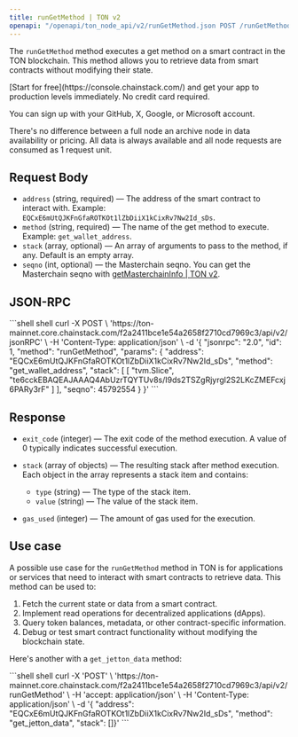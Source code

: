 ```yaml
---
title: runGetMethod | TON v2
openapi: "/openapi/ton_node_api/v2/runGetMethod.json POST /runGetMethod"
---
```


The `runGetMethod` method executes a get method on a smart contract in the TON blockchain. This method allows you to retrieve data from smart contracts without modifying their state.

<Check>
  [Start for free](https://console.chainstack.com/) and get your app to production levels immediately. No credit card required.

  You can sign up with your GitHub, X, Google, or Microsoft account.
</Check>

<Info>
  There's no difference between a full node an archive node in data availability or pricing. All data is always available and all node requests are consumed as 1 request unit.
</Info>

## Request Body

* `address` (string, required) — The address of the smart contract to interact with. Example: `EQCxE6mUtQJKFnGfaROTKOt1lZbDiiX1kCixRv7Nw2Id_sDs`.
* `method` (string, required) — The name of the get method to execute. Example: `get_wallet_address`.
* `stack` (array, optional) — An array of arguments to pass to the method, if any. Default is an empty array.
* `seqno` (int, optional) — the Masterchain seqno. You can get the Masterchain seqno with [getMasterchainInfo | TON v2](/api-reference/ton_node_api/v2/getMasterchainInfo).

## JSON-RPC

<CodeGroup>
  ```shell shell
  curl -X POST \
    'https://ton-mainnet.core.chainstack.com/f2a2411bce1e54a2658f2710cd7969c3/api/v2/jsonRPC' \
    -H 'Content-Type: application/json' \
    -d '{
      "jsonrpc": "2.0",
      "id": 1,
      "method": "runGetMethod",
      "params": {
        "address": "EQCxE6mUtQJKFnGfaROTKOt1lZbDiiX1kCixRv7Nw2Id_sDs",
        "method": "get_wallet_address",
        "stack": [
          [
            "tvm.Slice",
            "te6cckEBAQEAJAAAQ4AbUzrTQYTUv8s/I9ds2TSZgRjyrgl2S2LKcZMEFcxj6PARy3rF"
          ]
        ],
        "seqno": 45792554
      }
    }'
  ```
</CodeGroup>

## Response

* `exit_code` (integer) — The exit code of the method execution. A value of 0 typically indicates successful execution.

* `stack` (array of objects) — The resulting stack after method execution. Each object in the array represents a stack item and contains:

  * `type` (string) — The type of the stack item.
  * `value` (string) — The value of the stack item.

* `gas_used` (integer) — The amount of gas used for the execution.

## Use case

A possible use case for the `runGetMethod` method in TON is for applications or services that need to interact with smart contracts to retrieve data. This method can be used to:

1. Fetch the current state or data from a smart contract.
2. Implement read operations for decentralized applications (dApps).
3. Query token balances, metadata, or other contract-specific information.
4. Debug or test smart contract functionality without modifying the blockchain state.

Here's another with a `get_jetton_data` method:

<CodeGroup>
  ```shell shell
  curl -X 'POST' \
    'https://ton-mainnet.core.chainstack.com/f2a2411bce1e54a2658f2710cd7969c3/api/v2/runGetMethod' \
    -H 'accept: application/json' \
    -H 'Content-Type: application/json' \
    -d '{
    "address": "EQCxE6mUtQJKFnGfaROTKOt1lZbDiiX1kCixRv7Nw2Id_sDs",
    "method": "get_jetton_data",
    "stack": []}'
  ```
</CodeGroup>
